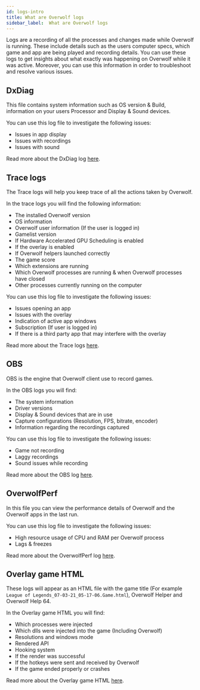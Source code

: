 ```yaml
---
id: logs-intro
title: What are Overwolf logs
sidebar_label:  What are Overwolf logs
---
```


Logs are a recording of all the processes and changes made while Overwolf is running. These include details such as the users computer specs, which game and app are being played and recording details. You can use these logs to get insights about what exactly was happening on Overwolf while it was active. Moreover, you can use this information in order to troubleshoot and resolve various issues.

## DxDiag

This file contains system information such as OS version & Build, information on your users Processor and Display & Sound devices.

You can use this log file to investigate the following issues:

* Issues in app display
* Issues with recordings
* Issues with sound

Read more about the DxDiag log [here](logs-dxdiag).

## Trace logs

The Trace logs will help you keep trace of all the actions taken by Overwolf.  

In the trace logs you will find the following information: 

* The installed Overwolf version 
* OS information
* Overwolf user information (If the user is logged in) 
* Gamelist version
* If Hardware Accelerated GPU Scheduling is enabled
* If the overlay is enabled
* If Overwolf helpers launched correctly
* The game score
* Which extensions are running
* Which Overwolf processes are running & when Overwolf processes have closed
* Other processes currently running on the computer

You can use this log file to investigate the following issues: 

* Issues opening an app
* Issues with the overlay
* Indication of active app windows
* Subscription (If user is logged in)
* If there is a third party app that may interfere with the overlay

Read more about the Trace logs [here](logs-trace).

## OBS

OBS is the engine that Overwolf client use to record games. 

In the OBS logs you will find:

* The system information
* Driver versions
* Display & Sound devices that are in use
* Capture configurations (Resolution, FPS, bitrate, encoder) 
* Information regarding the recordings captured

You can use this log file to investigate the following issues: 

* Game not recording
* Laggy recordings
* Sound issues while recording

Read more about the OBS log [here](logs-obs).

## OverwolfPerf

In this file you can view the performance details of Overwolf and the Overwolf apps in the last run.

You can use this log file to investigate the following issues:

* High resource usage of CPU and RAM per Overwolf process
* Lags & freezes 

Read more about the OverwolfPerf log [here](logs-overwolfperf).

## Overlay game HTML

These logs will appear as an HTML file with the game title (For example `League of Legends_07-03-21_05-17-06.Game.html`), Overwolf Helper and Overwolf Help 64. 

In the Overlay game HTML you will find:

* Which processes were injected
* Which dlls were injected into the game (Including Overwolf)
* Resolutions and windows mode
* Rendered API
* Hooking system
* If the render was successful
* If the hotkeys were sent and received by Overwolf 
* If the game ended properly or crashes

Read more about the Overlay game HTML [here](logs-html).
